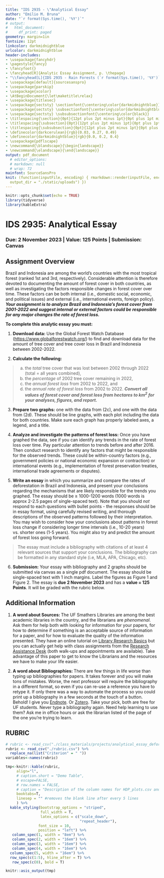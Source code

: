 ```yaml
---
title: "IDS 2935 - \"Analytical Essay"
author: "Emilio M. Bruna"
date: "`r format(Sys.time(), '%Y')`"
# output:
#   html_document:
#     df_print: paged
geometry: margin=1in
fontsize: 12pt
linkcolor: darkmidnightblue
urlcolor: darkmidnightblue
header-includes:
- \usepackage{fancyhdr}
- \pagestyle{fancy}
- \fancyfoot{}
- \fancyhead[R]{Analytic Essay Assignment, p. \thepage}
- "\\fancyhead[L]{IDS 2935 - Rain Forests (`r format(Sys.time(), '%Y')`)}"
- \usepackage[default]{sourcesanspro}
- \usepackage{parskip}
- \usepackage{xcolor}
- \AtBeginDocument{\let\maketitle\relax}
- \usepackage{titlesec}
- \usepackage{sectsty} \sectionfont{\centering\color{darkmidnightblue}}
- \usepackage{sectsty} \subsectionfont{\centering\color{darkmidnightblue}}
- \usepackage{sectsty} \subsubsectionfont{\centering\color{black}}
- \titlespacing{\section}{0pt}{12pt plus 2pt minus 1pt}{0pt plus 1pt minus 1pt}
- \titlespacing{\subsection}{0pt}{12pt plus 2pt minus 1pt}{0pt plus 1pt minus 1pt}
- \titlespacing{\subsubsection}{0pt}{12pt plus 2pt minus 1pt}{0pt plus 1pt minus 1pt}
- \definecolor{darkcerulean}{rgb}{0.03, 0.27, 0.49}
- \definecolor{darkmidnightblue}{rgb}{0.0, 0.2, 0.4}
- \usepackage{pdflscape}
- \newcommand{\blandscape}{\begin{landscape}}
- \newcommand{\elandscape}{\end{landscape}}
output: pdf_document
  # editor_options:
  # markdown: null
  # wrap: 72
mainfont: SourceSansPro
knit: (function(inputFile, encoding) { rmarkdown::render(inputFile, encoding = encoding,
  output_dir = "./static/uploads") })
---
```

  
```r
knitr::opts_chunk$set(echo = TRUE)
library(tidyverse)
library(kableExtra)
```

# IDS 2935: Analytical Essay
<!-- \vspace{0.3cm} -->
### Due: 2 November 2023 | Value: 125 Points | Submission: Canvas

## Assignment Overview  

Brazil and Indonesia are among the world's countries with the most tropical forest (ranked 1st and 3rd, respectively). Considerable attention is therefore devoted to documenting the amount of forest cover in both countries, as well as investigating the factors responsible changes in forest cover over time. These factors can be both internal (i.e., domestic social, economic, and political issues) and external (i.e., international events, foreign policy). **_Your assignment is to analyze Brazil and Indonesia's forest cover from 2001-2022 and suggest internal or external factors could be responsible for any major changes the rate of forest loss._**

**To complete this analytic essay you must:** 

1. **Download data:** Use the Global Forest Watch Database ([https://www.globalforestwatch.org/](https://www.globalforestwatch.org/)) to find and download data for the amount of tree cover and tree cover loss in Brazil and Indonesia between 2002-2022.

2. **Calculate the following:**

  > a) the *total* tree cover that was lost between 2002 through 2022 (total = all years combined), 
  > b) the *percentage* of 2002 tree cover remaining in 2022,
  > c) the *annual forest loss* from 2002 to 2022, and
  > d) the *annual rate of forest loss* from 2002 to 2022.
  > ***Convert all values of forest cover and forest loss from hectares to km^2^ for your analyses, figures, and report.*** 

3. **Prepare two graphs:** one with the data from (2c), and one with the data from (2d). These should be line graphs, with each plot including the data for both countries. Make sure each graph has properly labeled axes, a legend, and a title.

4. **Analyze and investigate the patterns of forest loss:** Once you have graphed the data, see if you can identify any trends in the rate of forest loss over time. Pay particular attention to trends before and after 2016. Then conduct research to identify any factors that might be responsible for the  observed trends. These could be within-country factors (e.g., government policies or national economic expansion or contraction) or international events (e.g., implementation of forest preservation treaties, international trade agreements or disputes).

5. **Write an essay** in which you summarize and compare the rates of deforestation in Brazil and Indonesia, and present your conclusions regarding the mechanisms that are likely responsible for the trends you graphed. The essay should be $\geq$ 1000-1200 words (1000 words is approx 2-2.5 pages of single-spaced text). Note that you should *not* respond to each questions with bullet points - the responses should be in essay format, using carefully revised writing, and thorough descriptions of the observed patterns followed by their interpretation. You may wish to consider how your conclusions about patterns in forest loss change if considering longer time intervals (i.e., 10-20 years) vs. shorter ones (1-5 years). You might also try and predict the amount of forest loss going forward.

  > The essay must include a bibliography with citations of at least 4 relevant sources that support your conclusions. The bibliography can be formatted in any standard style  (i.e, MLA, APA, Chicago, etc). 

6. **Submission:** Your essay with bibliography and 2 graphs should be submitted via canvas as a single pdf document. The essay should be single-spaced text with 1 inch margins. Label the figures as Figure 1 and Figure 2. The essay is **due 2 November 2023** and has a **value = 125 Points**. It will be graded with the rubric below.


\vspace{1cm}

## Additional Information


1. **A word about Sources: **The UF Smathers Libraries are among the best academic libraries in the country, and the librarians are *phenomenal*. Ask them for help both with looking for information for your papers, for how to determine if something is an acceptable source of information for a paper, and for how to evaluate the quality of the information presented. They have an online tutorial on [Library Research Basics](https://guides.uflib.ufl.edu/libraryresearch/libraryresearch) but you can actually get help with class assignments from the [Research Assistance Desk](https://librarywest.uflib.ufl.edu/services-resources/research-assistance-desk/) (both walk-ups and appointments are available). Take advantage of this paper to get to know the Librarians and the resources we have to make your life easier.

2. **A word about Bibliographies: **There are few things in life worse than typing up bibliographies for papers. It takes forever and you will make tons of mistakes. Worse, the next professor will require the bibliography in a different format, so even if you can re-use a reference you have to retype it. If only there was a way to automate the process so you could print up a bibliography in a few seconds at the touch of a button. Behold! I give you [Endnote](https://guides.uflib.ufl.edu/endnote). Or [Zotero](https://guides.uflib.ufl.edu/zoterocite). Take your pick, both are free for UF students. Never type a bibliography again. Need help learning to use them? Ask me in office hours or ask the librarian listed of the page of the one you're trying to learn. 


```{=tex}
\newpage
\blandscape
```
## RUBRIC
<!-- table row spacing set with arraystretch -->
<!-- \renewcommand{\arraystretch}{0.75}  -->
```r
# rubric <- read_csv("./class_materials/projects/analytical_essay_deforestation/rubric.csv")
rubric <- read_csv("./rubric.csv") %>% 
  replace_na(list("Criterion" = " "))
variables<-names(rubric)

tmp<-knitr::kable(rubric,
     align="l",
     # caption.short = "Demo Table",
     # escape=FALSE,
     # row.names = FALSE,
     # caption = "Description of the column names for HDP_plots.csv and description of the data in each column",
     booktabs=T,
     linesep = "" #removes the blank line after every 5 lines
     ) %>% 
  kable_styling(bootstrap_options = "striped", 
                full_width = T, 
                latex_options = c("scale_down",
                                  "repeat_header"),
               font_size = 10,
               position = "left") %>%
   column_spec(1, width = "8em") %>% 
   column_spec(2, width = "16em") %>% 
   column_spec(3, width = "16em") %>% 
   column_spec(4, width = "16em") %>% 
  column_spec(5, width = "16em") %>% 
  row_spec(c(1:5), hline_after = T) %>% 
   row_spec(c(0), bold = T)

knitr::asis_output(tmp)
```


```{=tex}
\elandscape
```


 
 


<!-- **Essay Option 2: ** -->

<!-- The Environmental Kuznets Curve (EKC) is a hypothesized global relationship between *per capita* income and environmental degradation. According to the EKC hypothesis, environmental degradation (e.g., pollution, deforestation) will *worsen* as economies develop, but eventually an inflection point will be reached at which increasing economic development leads to decreasing environmental degradation. -->


<!-- 1. Download data on forest loss from Global Forest Watch ([https://www.globalforestwatch.org/](https://www.globalforestwatch.org/)) and data on *per capita* GDP from the World Bank (available for [download here](https://databank.worldbank.org/indicator/NY.GDP.PCAP.CD/1ff4a498/Popular-Indicators)).  -->

<!-- 2. Using these data sets, graph EKCs for three years: 2002, 2010, and 2019. Include any countries for which you can get both data points. You may wish to log-transform the data and graph the transforemed values, i.e., log(*per capita* GDP) and log(forest loss in sq. km). -->

<!-- 3. Do you find any evidence for an Environmental Kuznets Curve (EKC)? If not, do you think this is because there is something about forest loss" that makes it a poor proxy for "Environmental Degradation"? -->

<!-- **The complete assignment will require:  ** -->

<!-- * An essay in which you respond to Item 3 above ($\geq$ 1000 words, which is approx. 2-2.5 pages of single-spaced text). Note that you should *not* respond with bullet points - the responses should be in essay format, using complete sentences and carefully revised writing, a description of the methodology, thorough descriptions of the observed pattern, citations of relevant sources to support your conclusions, and a formatted bibliography (any standard style - MLA, APA, Chicago, Harvard, other - is fine). -->

<!-- * A graph showing the plot of *per capita*  GDP vs. Forest Loss for each of the three years. Be sure to have properly labeled axes, legends, and axes with the appropriate scales.       -->

<!-- * the data file(s) used to generate your graph(s). Though I prefer you submit them in open formats (as .csv or .txt files), you may also submit MS Excel files (.xls, .xlsx) or share a link to a Google Sheet. I should be able to reproduce your figures using these files.  -->

<!-- * Formatting: Single-spaced text, 1 inch margins, Times New Roman font. Each figure(s) and its legend should be on a separate page and labelled as Figure 1, Figure 2, etc.   -->

<!-- https://www.science.org/doi/10.1126/science.1244693 -->

<!-- https://www.wri.org/insights/indonesia-reducing-deforestation-problem-areas-remain -->
<!-- https://www.nature.com/articles/s41559-020-01368-x -->
<!-- https://iiasa.ac.at/web/home/about/news/170116-forest-dev.html -->
<!-- https://www.globalforestwatch.org/blog/data-and-research/global-tree-cover-loss-data-2020/ -->





